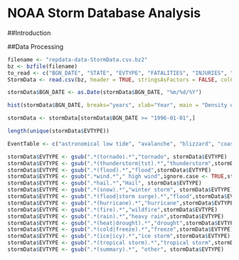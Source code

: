 NOAA Storm Database Analysis
============================

##Introduction


##Data Processing

```r
filename <- "repdata-data-StormData.csv.bz2"
bz <- bzfile(filename)
to_read <- c("BGN_DATE", "STATE", "EVTYPE", "FATALITIES", "INJURIES", "PROPDMG", "PROPDMGEXP", "CROPDMG", "CROPDMGEXP", "LATITUDE", "LONGITUDE", "REFNUM")
StormData <- read.csv(bz, header = TRUE, stringsAsFactors = FALSE, colClasses = to_read)

stormData$BGN_DATE <- as.Date(stormData$BGN_DATE, "%m/%d/%Y")
```

```r
hist(stormData$BGN_DATE, breaks="years", xlab="Year", main = "Density of Data Per Year", col = "blue")

stormData <- stormData[stormData$BGN_DATE >= "1996-01-01",]
```

```r
length(unique(stormData$EVTYPE))

EventTable <- c("astronomical low tide", "avalanche", "blizzard", "coastal flood", "cold/wind chill", "debris flow", "dense fog", "dense smoke", "drought", "dust devil", "dust storm", "excessive heat", "extreme cold/wind chill", "flash flood", "flood", "frost/freeze", "funnel cloud", "freezing fog", "hail", "heat", "heavy rain", "heavy snow", "high surf", "high wind", "hurricane (typhoon)", "ice storm", "lake-effect snow", "lakeshore flood", "lightning", "marine hail", "marine high wind", "marine strong wind", "marine thunderstorm wind", "rip current", "seiche", "sleet", "storm surge/tide", "strong wind", "thunderstorm wind", "tornado", "tropical depression", "tropical storm", "tsunami", "volcanic ash", "waterspout", "wildfire", "winter storm", "winter weather")
```

``` r
stormData$EVTYPE <- gsub(".*(tornado).*","tornado", stormData$EVTYPE)
stormData$EVTYPE <- gsub(".*(thunderstorm|tst).*","thunderstorm",stormData$EVTYPE)
stormData$EVTYPE <- gsub(".*(flood).*","flood",stormData$EVTYPE)
stormData$EVTYPE <- gsub(".*wind.*"," high wind",ignore.case <- TRUE,stormData$EVTYPE)
stormData$EVTYPE <- gsub(".*hail.*","Hail", stormData$EVTYPE)
stormData$EVTYPE <- gsub(".*(snow).*","winter storm", stormData$EVTYPE)
stormData$EVTYPE <- gsub(".*(flood|storm surge).*","flood",stormData$EVTYPE)
stormData$EVTYPE <- gsub(".*(hurricane).*","hurricane",stormData$EVTYPE)
stormData$EVTYPE <- gsub(".*(fire).*","wildfire",stormData$EVTYPE)
stormData$EVTYPE <- gsub(".*(rain).*","heavy rain",stormData$EVTYPE)
stormData$EVTYPE <- gsub(".*(heat|drought).*","drought",stormData$EVTYPE)
stormData$EVTYPE <- gsub(".*(cold|freeze).*","freeze",stormData$EVTYPE)
stormData$EVTYPE <- gsub(".*(ice|icy).*","ice storm",stormData$EVTYPE)
stormData$EVTYPE <- gsub(".*(tropical storm).*","tropical storm",stormData$EVTYPE)
stormData$EVTYPE <- gsub(".*(summary).*", "other", stormData$EVTYPE)
```